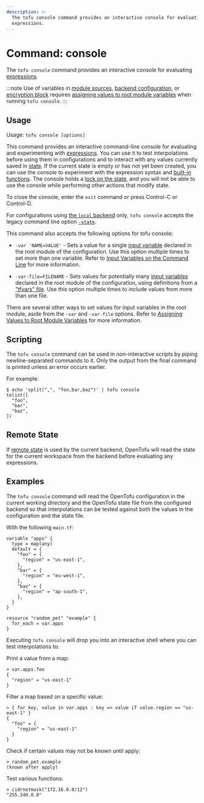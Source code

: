 ```yaml
---
description: >-
  The tofu console command provides an interactive console for evaluating
  expressions.
---
```


# Command: console

The `tofu console` command provides an interactive console for
evaluating [expressions](../../language/expressions/index.mdx).

:::note
Use of variables in [module sources](../../language/modules/sources.mdx#support-for-variable-and-local-evaluation),
[backend configuration](../../language/settings/backends/configuration.mdx#variables-and-locals),
or [encryption block](../../language/state/encryption.mdx#configuration)
requires [assigning values to root module variables](../../language/values/variables.mdx#assigning-values-to-root-module-variables)
when running `tofu console`.
:::

## Usage

Usage: `tofu console [options]`

This command provides an interactive command-line console for evaluating and
experimenting with [expressions](../../language/expressions/index.mdx).
You can use it to test interpolations before using them in configurations
and to interact with any values currently saved in
[state](../../language/state/index.mdx). If the current state is empty or has not yet been created, you can use the console to experiment with the expression syntax and
[built-in functions](../../language/functions/index.mdx). The console holds a [lock on the state](../../language/state/locking.mdx), and you will not be able to use the console while performing other actions that modify state.

To close the console, enter the `exit` command or press Control-C
or Control-D.

For configurations using
[the `local` backend](../../language/settings/backends/local.mdx) only,
`tofu console` accepts the legacy command line option
[`-state`](../../language/settings/backends/local.mdx#command-line-arguments).

This command also accepts the following options for tofu console:

- `-var 'NAME=VALUE'` - Sets a value for a single
  [input variable](/docs/language/values/variables) declared in the
  root module of the configuration. Use this option multiple times to set
  more than one variable. Refer to
  [Input Variables on the Command Line](#input-variables-on-the-command-line) for more information.

- `-var-file=FILENAME` - Sets values for potentially many
  [input variables](/docs/language/values/variables) declared in the
  root module of the configuration, using definitions from a
  ["tfvars" file](/docs/language/values/variables#variable-definitions-tfvars-files).
  Use this option multiple times to include values from more than one file.

There are several other ways to set values for input variables in the root
module, aside from the `-var` and `-var-file` options. Refer to
[Assigning Values to Root Module Variables](../../language/values/variables.mdx#assigning-values-to-root-module-variables) for more information.

## Scripting

The `tofu console` command can be used in non-interactive scripts
by piping newline-separated commands to it. Only the output from the
final command is printed unless an error occurs earlier.

For example:

```shell
$ echo 'split(",", "foo,bar,baz")' | tofu console
tolist([
  "foo",
  "bar",
  "baz",
])
```

## Remote State

If [remote state](../../language/state/remote.mdx) is used by the current backend,
OpenTofu will read the state for the current workspace from the backend
before evaluating any expressions.

## Examples

The `tofu console` command will read the OpenTofu configuration in the
current working directory and the OpenTofu state file from the configured
backend so that interpolations can be tested against both the values in the
configuration and the state file.

With the following `main.tf`:

```hcl
variable "apps" {
  type = map(any)
  default = {
    "foo" = {
      "region" = "us-east-1",
    },
    "bar" = {
      "region" = "eu-west-1",
    },
    "baz" = {
      "region" = "ap-south-1",
    },
  }
}

resource "random_pet" "example" {
  for_each = var.apps
}
```

Executing `tofu console` will drop you into an interactive shell where you
can test interpolations to:

Print a value from a map:

```
> var.apps.foo
{
  "region" = "us-east-1"
}
```

Filter a map based on a specific value:

```
> { for key, value in var.apps : key => value if value.region == "us-east-1" }
{
  "foo" = {
    "region" = "us-east-1"
  }
}
```

Check if certain values may not be known until apply:

```
> random_pet.example
(known after apply)
```

Test various functions:

```
> cidrnetmask("172.16.0.0/12")
"255.240.0.0"
```